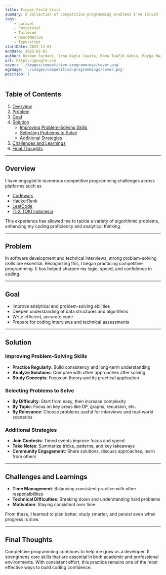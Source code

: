 ```yaml
---
title: Finpos Field Visit
summary: A collection of competitive programming problems I've solved from various platforms such as HackerRank, Codewars, LeetCode, and TLX TOKI Indonesia.
tags:
    - Laravel
    - Postgresql
    - Tailwind
    - ReactNative
    - Typescript
startDate: 2024-11-01
endDate: 2025-02-01
author: Hasban Fardani, Irma Nayla Juwita, Rama Taufik Azkia, Reyga Marza
url: https://google.com
cover: './images/competitive-programmings/cover.png'
ogImage: './images/competitive-programmings/cover.png'
position: 1
---
```

## Table of Contents

1. [Overview](#overview)  
2. [Problem](#problem)  
3. [Goal](#goal)  
4. [Solution](#solution)  
   - [Improving Problem-Solving Skills](#improving-problem-solving-skills)  
   - [Selecting Problems to Solve](#selecting-problems-to-solve)  
   - [Additional Strategies](#additional-strategies)  
5. [Challenges and Learnings](#challenges-and-learnings)  
6. [Final Thoughts](#final-thoughts)  

---

## Overview

I have engaged in numerous competitive programming challenges across platforms such as  
- [Codewars](https://www.codewars.com/users/Hasban-Fardani/completed)  
- [HackerRank](https://www.hackerrank.com/profile/hasbanfardani77)  
- [LeetCode](https://leetcode.com/u/Hasban-Fardani/)  
- [TLX TOKI Indonesia](https://tlx.toki.id/profiles/hasban/submission-history)  

This experience has allowed me to tackle a variety of algorithmic problems, enhancing my coding proficiency and analytical thinking.

---

## Problem

In software development and technical interviews, strong problem-solving skills are essential. Recognizing this, I began practicing competitive programming. It has helped sharpen my logic, speed, and confidence in coding.

---

## Goal

- Improve analytical and problem-solving abilities  
- Deepen understanding of data structures and algorithms  
- Write efficient, accurate code  
- Prepare for coding interviews and technical assessments  

---

## Solution

### Improving Problem-Solving Skills

- **Practice Regularly**: Build consistency and long-term understanding  
- **Analyze Solutions**: Compare with other approaches after solving  
- **Study Concepts**: Focus on theory and its practical application  

### Selecting Problems to Solve

- **By Difficulty**: Start from easy, then increase complexity  
- **By Topic**: Focus on key areas like DP, graphs, recursion, etc.  
- **By Relevance**: Choose problems useful for interviews and real-world scenarios  

### Additional Strategies

- **Join Contests**: Timed events improve focus and speed  
- **Take Notes**: Summarize tricks, patterns, and key takeaways  
- **Community Engagement**: Share solutions, discuss approaches, learn from others  

---

## Challenges and Learnings

- **Time Management**: Balancing consistent practice with other responsibilities  
- **Technical Difficulties**: Breaking down and understanding hard problems  
- **Motivation**: Staying consistent over time  

From these, I learned to plan better, study smarter, and persist even when progress is slow.

---

## Final Thoughts

Competitive programming continues to help me grow as a developer. It strengthens core skills that are essential in both academic and professional environments. With consistent effort, this practice remains one of the most effective ways to build coding confidence.


